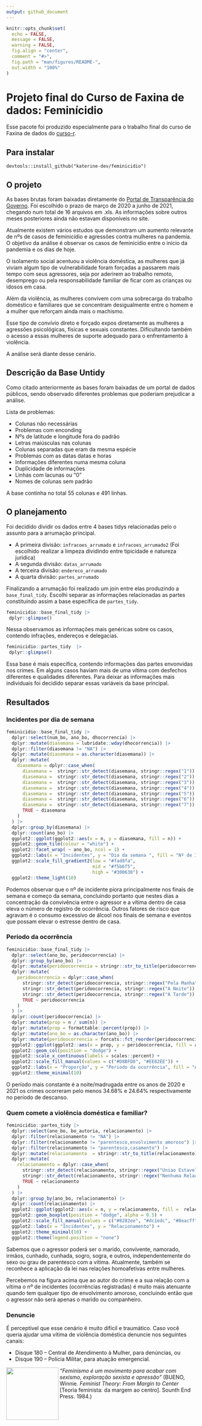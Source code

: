 ```yaml
---
output: github_document
---
```


<!-- README.md is generated from README.Rmd. Please edit that file -->

```r
knitr::opts_chunk$set(
  echo = FALSE, 
  message = FALSE, 
  warning = FALSE,
  fig.align = "center",
  comment = "#>",
  fig.path = "man/figures/README-",
  out.width = "100%"
)
```

# Projeto final do Curso de Faxina de dados: Feminícidio

Esse pacote foi produzido especialmente para o trabalho final do curso de Faxina de dados do [curso-r](https://curso-r.com/). 


## Para instalar 

``` 
devtools::install_github("katerine-dev/feminicidio")
```

## O projeto

As bases brutas foram baixadas diretamente do [Portal de Transparência do Governo]( http://www.ssp.sp.gov.br/transparenciassp/). 
Foi escolhido o prazo de março de 2020 a junho de 2021, chegando num total de 16 arquivos em .xls. As informações sobre outros meses posteriores ainda não estavam disponíveis no site. 

Atualmente existem vários estudos que demonstram um aumento relevante de nºs de casos de feminicídio e agressões contra mulheres na pandemia. O objetivo da análise é observar os casos de feminicídio entre o início da pandemia e os dias de hoje. 

O isolamento social acentuou a violência doméstica, as mulheres que já viviam algum tipo de vulnerabilidade foram forçadas a passarem mais tempo com seus agressores, seja por aderirem ao trabalho remoto, desemprego ou pela responsabilidade familiar de ficar com as crianças ou idosos em casa. 

Além da violência, as mulheres convivem com uma sobrecarga do trabalho doméstico e familiares que se concentram desigualmente entre o homem e a mulher que reforçam ainda mais o machismo. 

Esse tipo de convívio direto e forçado expos diretamente as mulheres a  agressões psicológicas, físicas e sexuais constantes. Dificultando também o acesso a essas mulheres de suporte adequado para o enfrentamento à violência. 

A análise será diante desse cenário.


## Descrição da Base Untidy

Como citado anteriormente as bases foram baixadas de um portal de dados públicos, sendo observado diferentes problemas que poderiam prejudicar a análise. 

Lista de problemas: 

- Colunas não necessárias
- Problemas com enconding
- Nºs de latitude e longitude fora do padrão
- Letras maiúsculas nas colunas
- Colunas separadas que eram da mesma espécie
- Problemas com as datas datas e horas
- Informações diferentes numa mesma coluna 
- Duplicidade de informações 
- Linhas com lacunas ou "0" 
- Nomes de colunas sem padrão

A base continha no total 55 colunas e 491 linhas. 

## O planejamento 

Foi decidido dividir os dados entre 4 bases tidys relacionadas pelo o assunto para a arrumação principal.

- A primeira divisão: `infracoes_arrumado` e `infracoes_arrumado2` (Foi escolhido realizar a limpeza dividindo entre tipicidade e natureza jurídica)
- A segunda divisão: `datas_arrumado`
- A terceira divisão: `endereco_arrumado`
- A quarta divisão: `partes_arrumado`

Finalizando a arrumação foi realizado um join entre elas produzindo a `base_final_tidy`. Escolhi separar as informações relacionadas as partes constituindo assim a base específica de `partes_tidy`.

```r
feminicidio::base_final_tidy |>  
 dplyr::glimpse()
```
Nessa observamos as informações mais genéricas sobre os casos, contendo infrações, endereços e delegacias. 

```r
feminicidio::partes_tidy  |>  
 dplyr::glimpse()
```
Essa base é mais específica, contendo informações das partes envonvidas nos crimes. Em alguns casos haviam mais de uma vítima com desfechos diferentes e qualidades diferentes. Para deixar as informações mais individuais foi decidido separar essas variáveis da base principal. 

## Resultados 

### Incidentes por dia de semana 

```r
feminicidio::base_final_tidy |>
  dplyr::select(num_bo, ano_bo, dhocorrencia) |>
  dplyr::mutate(diasemana = lubridate::wday(dhocorrencia)) |>
  dplyr::filter(diasemana != "NA") |>
  dplyr::mutate(diasemana = as.character(diasemana)) |>
  dplyr::mutate(
    diasemana = dplyr::case_when(
      diasemana =  stringr::str_detect(diasemana, stringr::regex("1")) ~ "Segunda",
      diasemana =  stringr::str_detect(diasemana, stringr::regex("2")) ~ "Terça",
      diasemana =  stringr::str_detect(diasemana, stringr::regex("3")) ~ "Quarta",
      diasemana =  stringr::str_detect(diasemana, stringr::regex("4")) ~ "Quinta",
      diasemana =  stringr::str_detect(diasemana, stringr::regex("5")) ~ "Sexta",
      diasemana =  stringr::str_detect(diasemana, stringr::regex("6")) ~ "Sábado",
      diasemana =  stringr::str_detect(diasemana, stringr::regex("7")) ~ "Domingo",
      TRUE ~ diasemana
    )
  ) |>
  dplyr::group_by(diasemana) |>
  dplyr::count(ano_bo) |>
  ggplot2::ggplot(ggplot2::aes(x = n, y = diasemana, fill = n)) +
  ggplot2::geom_tile(colour = "white") +
  ggplot2::facet_wrap( ~ ano_bo, ncol = 1) +
  ggplot2::labs(x = "Incidentes", y = "Dia da semana ", fill = "Nº de Incidentes") +
  ggplot2::scale_fill_gradient2(low = "#fad8fa",
                                mid = "#f5b6f5",
                                high = "#300630") +
  ggplot2::theme_light(10)
```

Podemos observar que o nº de incidente piora principalmente nos finais de semana e começo da semana, concluindo portanto que nestes dias a concentração da convivência entre o agressor e a vítima dentro de casa eleva o número de registro de ocorrência. Outros fatores de risco que agravam é o consumo excessivo de álcool nos finais de semana e eventos que possam elevar o estresse dentro de casa. 

### Período da ocorrência

```r

feminicidio::base_final_tidy |>
  dplyr::select(ano_bo, peridoocorrencia) |>
  dplyr::group_by(ano_bo) |>
  dplyr::mutate(peridoocorrencia = stringr::str_to_title(peridoocorrencia)) |>
  dplyr::mutate(
    peridoocorrencia = dplyr::case_when(
      stringr::str_detect(peridoocorrencia, stringr::regex("Pela Manha")) ~ "Pela Manhã",
      stringr::str_detect(peridoocorrencia, stringr::regex("A Noite")) ~ "Noite",
      stringr::str_detect(peridoocorrencia, stringr::regex("A Tarde")) ~ "Tarde",
      TRUE ~ peridoocorrencia
    )
  ) |>
  dplyr::count(peridoocorrencia) |>
  dplyr::mutate(prop = n / sum(n)) |>
  dplyr::mutate(prop = formattable::percent(prop)) |>
  dplyr::mutate(ano_bo = as.character(ano_bo)) |>
  dplyr::mutate(peridoocorrencia = forcats::fct_reorder(peridoocorrencia, n)) |>
  ggplot2::ggplot(ggplot2::aes(x = prop, y = peridoocorrencia, fill = ano_bo)) +
  ggplot2::geom_col(position = "dodge") +
  ggplot2::scale_x_continuous(labels = scales::percent) +
  ggplot2::scale_fill_manual(values = c("#D8BFD8", "#EE82EE")) +
  ggplot2::labs(x = "Proporção", y = "Periodo da ocorrência", fill = "Ano") +
  ggplot2::theme_minimal(10)
```

O período mais constante é a noite/madrugada entre os anos de 2020 e 2021 os crimes ocorreram pelo menos 34.68% e 24.64% respectivamente no período de descanso. 

### Quem comete a violência doméstica e familiar? 

```r
feminicidio::partes_tidy |>
  dplyr::select(ano_bo, bo_autoria, relacionamento) |>
  dplyr::filter(relacionamento != "NA") |>
  dplyr::filter(relacionamento != "parentesco,envolvimento amoroso") |>
  dplyr::filter(relacionamento != "parentesco,casamento") |>
  dplyr::mutate(relacionamento  = stringr::str_to_title(relacionamento)) |>
  dplyr::mutate(
    relacionamento = dplyr::case_when(
      stringr::str_detect(relacionamento, stringr::regex("Uniao Estavel")) ~ "União Estável",
      stringr::str_detect(relacionamento, stringr::regex("Nenhuma Relacao")) ~ "Nenhuma Relação",
      TRUE ~ relacionamento
    )
  ) |>
  dplyr::group_by(ano_bo, relacionamento) |>
  dplyr::count(relacionamento) |>
  ggplot2::ggplot(ggplot2::aes(x = n, y = relacionamento, fill =  relacionamento)) +
  ggplot2::geom_boxplot(position = "dodge", alpha = 0.5) +
  ggplot2::scale_fill_manual(values = c("#8282ee", "#dc1edc", "#8eacff", "#b882ee", "#e49aa5")) +
  ggplot2::labs(x = "Incidentes", y = "Relacionamento") +
  ggplot2::theme_minimal(10) +
  ggplot2::theme(legend.position = "none") 
```

Sabemos que o agressor poderá ser o marido, convivente, namorado, irmãos, cunhado, cunhada, sogro, sogra, e outros, independentemente do sexo ou grau de parentesco com a vítima. Atualmente, também se reconhece a aplicação da lei nas relações homoafetivas entre mulheres.

Percebemos na figura acima que ao autor do crime e a sua relação com a vítima  o nº de incidentes (ocorrências registradas) é muito mais atenuante quando tem qualquer tipo de envolvimento amoroso, concluindo então que o agressor não será apenas o marido ou companheiro.



### Denuncie 

É perceptivel que esse cenário é muito difícil e traumático. Caso você queria ajudar uma vítima de violência doméstica denuncie nos seguintes canais: 

- Disque 180 – Central de Atendimento à Mulher, para denúncias, ou
- Disque 190 – Polícia Militar, para atuação emergencial. 


<img src='man/figs/feminista.png' align="left" height="139" /></a>

_"Feminismo é um movimento para acabar com sexismo, exploração sexista e opressão"_ (BUENO, Winnie. _Feminist Theory: From Margin to Center_ [Teoria feminista: da margem ao centro]. Sounth End Press. 1984.)
